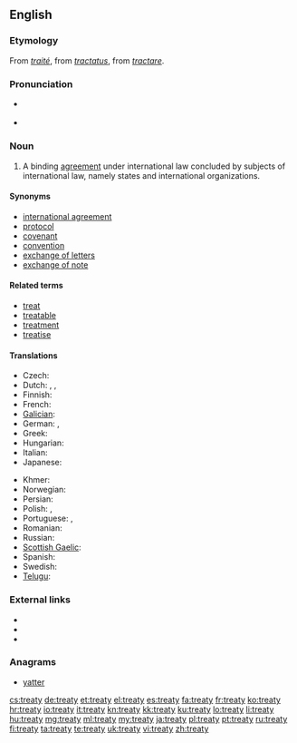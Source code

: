 ==English==
{{wikipedia}}

===Etymology===
From {{etyl|fro}} ''[[traité]]'', from {{etyl|la}} ''[[tractatus]]'', from ''[[tractare]]''.

===Pronunciation===
* {{a|UK}} {{IPA|/ˈtriː.ti/}}
* {{audio|en-us-treaty.ogg|Audio (US)}}

===Noun===
{{en-noun|treat|ies}}

# {{international law}} A binding [[agreement]] under international law concluded by subjects of international law, namely states and international organizations.

====Synonyms====
* [[international agreement]]
* [[protocol]]
* [[covenant]]
* [[convention]]
* [[exchange of letters]]
* [[exchange of note]]

====Related terms====
* [[treat]]
* [[treatable]]
* [[treatment]]
* [[treatise]]

====Translations====
{{trans-top|a binding agreement under international law}}
* Czech: {{t-|cs|mezinárodní smlouva|f}}
* Dutch: {{t+|nl|verdrag}}, {{t+|nl|overeenkomst}}, {{t|nl|traktaat}}
* Finnish: {{t+|fi|sopimus}}
* French: {{t+|fr|traité|m}}
* [[Galician]]: {{t-|gl|tratado|m|xs=Galician}}
* German: {{t+|de|Vertrag|m}}, {{t+|de|Bündnis|n}}
* Greek: {{t+|el|συνθήκη|f|tr=sinthíki}}
* Hungarian: {{t+|hu|szerződés}}
* Italian: {{t+|it|trattato|m}}
* Japanese: {{t+|ja|条約|tr=jōyaku}}
{{trans-mid}}
* Khmer: {{t|km|សន្ធិសញ្ញា|tr=santhi sanha|sc=Khmr}}
* Norwegian: {{t|no|traktat|m}}
* Persian: {{t|fa|معاهده|tr=mo'âhade|sc=fa-Arab}}
* Polish: {{t|pl|traktat}}, {{t+|pl|umowa}}
* Portuguese: {{t+|pt|tratado|m}},{{t+|pt|acordo|m}}
* Romanian: {{t|ro|tratat|n}}
* Russian: {{t+|ru|договор|m|tr=dogovór, dógovor}}
* [[Scottish Gaelic]]: {{t-|gd|cùmhnant|m|xs=Scottish Gaelic}}
* Spanish: {{t-|es|tratado|m}}
* Swedish: {{t|sv|fördrag|n}}
* [[Telugu]]: {{t|te|ఒడంబడిక|tr=oDambaDika}}
{{trans-bottom}}

===External links===
* {{R:Webster 1913}}
* {{R:Century 1911}}
* {{R:OneLook}}

===Anagrams===
* [[yatter#English|yatter]]

[[cs:treaty]]
[[de:treaty]]
[[et:treaty]]
[[el:treaty]]
[[es:treaty]]
[[fa:treaty]]
[[fr:treaty]]
[[ko:treaty]]
[[hr:treaty]]
[[io:treaty]]
[[it:treaty]]
[[kn:treaty]]
[[kk:treaty]]
[[ku:treaty]]
[[lo:treaty]]
[[li:treaty]]
[[hu:treaty]]
[[mg:treaty]]
[[ml:treaty]]
[[my:treaty]]
[[ja:treaty]]
[[pl:treaty]]
[[pt:treaty]]
[[ru:treaty]]
[[fi:treaty]]
[[ta:treaty]]
[[te:treaty]]
[[uk:treaty]]
[[vi:treaty]]
[[zh:treaty]]